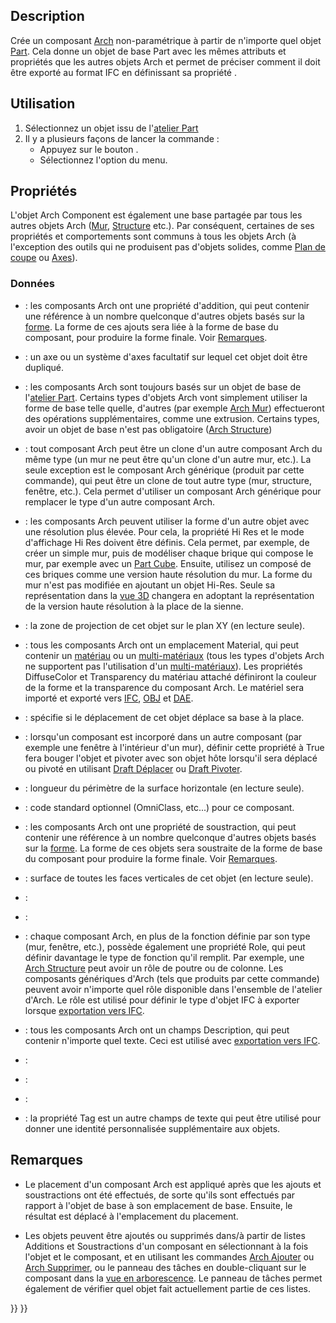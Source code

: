 <languages/>

{{Docnav/fr
|[[BIM_Library/fr|Bibliothèque]]
|[[Arch_Reference/fr|Référence externe]]
|[[BIM_Workbench/fr|Atelier BIM]]
|IconL=BIM_Library.svg
|IconR=Arch_Reference.svg
|IconC=Workbench_BIM.svg
}}

{{GuiCommand/fr
|Name=Arch Component
|Name/fr=Arch Composant
|MenuLocation=3D/BIM → Outils 3D génériques → Composant
|Workbenches=[[BIM_Workbench/fr|BIM]]
}}

==Description==

Crée un composant [[BIM_Workbench/fr|Arch]] non-paramétrique à partir de n'importe quel objet [[Part_Workbench/fr|Part]]. Cela donne un objet de base Part avec les mêmes attributs et propriétés que les autres objets Arch et permet de préciser comment il doit être exporté au format IFC en définissant sa propriété {{PropertyData|Ifc Type}}.

<span id="Usage"></span>
==Utilisation==

# Sélectionnez un objet issu de l'[[Part Workbench/fr|atelier Part]]
# Il y a plusieurs façons de lancer la commande :
#* Appuyez sur le bouton {{Button|[[Image:Arch_Component.svg|16px]] [[Arch_Component/fr|Composant]]}}.
#* Sélectionnez l'option {{MenuCommand|3D/BIM → Outils 3D génériques → [[Image:Arch_Component.svg|16px]] Composant}} du menu.

<span id="Properties"></span>
==Propriétés==

L'objet Arch Component est également une base partagée par tous les autres objets Arch ([[Arch_Wall/fr|Mur]], [[Arch_Structure/fr|Structure]] etc.). Par conséquent, certaines de ses propriétés et comportements sont communs à tous les objets Arch (à l'exception des outils qui ne produisent pas d'objets solides, comme [[Arch_SectionPlane/fr|Plan de coupe]] ou [[Arch_Axis/fr|Axes]]).

<span id="Data"></span>
===Données===

{{TitleProperty|Component}}

* {{PropertyData|Additions|LinkList}} : les composants Arch ont une propriété d'addition, qui peut contenir une référence à un nombre quelconque d'autres objets basés sur la [[Part_Workbench/fr|forme]]. La forme de ces ajouts sera liée à la forme de base du composant, pour produire la forme finale. Voir [[##Remarques|Remarques]].

* {{PropertyData|Axis|Link}} : un axe ou un système d'axes facultatif sur lequel cet objet doit être dupliqué.

* {{PropertyData|Base|Link}} : les composants Arch sont toujours basés sur un objet de base de l'[[Part_Workbench/fr|atelier Part]]. Certains types d'objets Arch vont simplement utiliser la forme de base telle quelle, d'autres (par exemple [[Arch_Wall/fr|Arch Mur]]) effectueront des opérations supplémentaires, comme une extrusion. Certains types, avoir un objet de base n'est pas obligatoire ([[Arch_Structure/fr|Arch Structure]])

* {{PropertyData|Clone Of|Link}} : tout composant Arch peut être un clone d'un autre composant Arch du même type (un mur ne peut être qu'un clone d'un autre mur, etc.). La seule exception est le composant Arch générique (produit par cette commande), qui peut être un clone de tout autre type (mur, structure, fenêtre, etc.). Cela permet d'utiliser un composant Arch générique pour remplacer le type d'un autre composant Arch.

* {{PropertyData|Hi Res|Link}} : les composants Arch peuvent utiliser la forme d'un autre objet avec une résolution plus élevée. Pour cela, la propriété Hi Res et le mode d'affichage Hi Res doivent être définis. Cela permet, par exemple, de créer un simple mur, puis de modéliser chaque brique qui compose le mur, par exemple avec un [[Part_Box/fr|Part Cube]]. Ensuite, utilisez un composé de ces briques comme une version haute résolution du mur. La forme du mur n'est pas modifiée en ajoutant un objet Hi-Res. Seule sa représentation dans la [[3D_view/fr|vue 3D]] changera en adoptant la représentation de la version haute résolution à la place de la sienne.

* {{PropertyData|Horizontal Area|Area}} : la zone de projection de cet objet sur le plan XY (en lecture seule).

* {{PropertyData|Material|Link}} : tous les composants Arch ont un emplacement Material, qui peut contenir un [[Arch_SetMaterial/fr|matériau]] ou un [[Arch_MultiMaterial/fr|multi-matériaux]] (tous les types d'objets Arch ne supportent pas l'utilisation d'un [[Arch_MultiMaterial/fr|multi-matériaux]]). Les propriétés DiffuseColor et Transparency du matériau attaché définiront la couleur de la forme et la transparence du composant Arch. Le matériel sera importé et exporté vers [[Arch_IFC/fr|IFC]], [[Arch_OBJ/fr|OBJ]] et [[Arch_DAE/fr|DAE]].

* {{PropertyData|Move Base|Bool}} : spécifie si le déplacement de cet objet déplace sa base à la place.

* {{PropertyData|Move With Host|Bool}} : lorsqu'un composant est incorporé dans un autre composant (par exemple une fenêtre à l'intérieur d'un mur), définir cette propriété à True fera bouger l'objet et pivoter avec son objet hôte lorsqu'il sera déplacé ou pivoté en utilisant [[Draft_Move/fr|Draft Déplacer]] ou [[Draft_Rotate/fr|Draft Pivoter]].

* {{PropertyData|Perimeter Length|Length}} : longueur du périmètre de la surface horizontale (en lecture seule).

* {{PropertyData|Standard Code|String}} : code standard optionnel (OmniClass, etc...) pour ce composant.

* {{PropertyData|Subtractions|LinkList}} : les composants Arch ont une propriété de soustraction, qui peut contenir une référence à un nombre quelconque d'autres objets basés sur la [[Part_Workbench/fr|forme]]. La forme de ces objets sera soustraite de la forme de base du composant pour produire la forme finale. Voir [[##Remarques|Remarques]].

* {{PropertyData|Vertical Area|Area}} : surface de toutes les faces verticales de cet objet (en lecture seule).

{{TitleProperty|IFC}}

* {{PropertyData|Ifc Data|Map|Hidden}} :

* {{PropertyData|Ifc Properties|Map|Hidden}} :

* {{PropertyData|Ifc Type|Enumeration}} : chaque composant Arch, en plus de la fonction définie par son type (mur, fenêtre, etc.), possède également une propriété Role, qui peut définir davantage le type de fonction qu'il remplit. Par exemple, une [[Arch_Structure/fr|Arch Structure]] peut avoir un rôle de poutre ou de colonne. Les composants génériques d'Arch (tels que produits par cette commande) peuvent avoir n'importe quel rôle disponible dans l'ensemble de l'atelier d'Arch. Le rôle est utilisé pour définir le type d'objet IFC à exporter lorsque [[Arch_IFC/fr|exportation vers IFC]].

{{TitleProperty|IFC Attributes}}

* {{PropertyData|Description|String}} : tous les composants Arch ont un champs Description, qui peut contenir n'importe quel texte. Ceci est utilisé avec [[Arch_IFC/fr|exportation vers IFC]].

* {{PropertyData|Global Id|String}} :

* {{PropertyData|Object Type|String}} :

* {{PropertyData|Predefined Type|Enumeration}} :

* {{PropertyData|Tag|Enumeration}} : la propriété Tag est un autre champs de texte qui peut être utilisé pour donner une identité personnalisée supplémentaire aux objets.

<span id="Notes"></span>
==Remarques==

* Le placement d'un composant Arch est appliqué après que les ajouts et soustractions ont été effectués, de sorte qu'ils sont effectués par rapport à l'objet de base à son emplacement de base. Ensuite, le résultat est déplacé à l'emplacement du placement.

* Les objets peuvent être ajoutés ou supprimés dans/à partir de listes Additions et Soustractions d'un composant en sélectionnant à la fois l'objet et le composant, et en utilisant les commandes [[Arch_Add/fr|Arch Ajouter]] ou [[Arch_Remove/fr|Arch Supprimer]], ou le panneau des tâches en double-cliquant sur le composant dans la [[Tree_view/fr|vue en arborescence]]. Le panneau de tâches permet également de vérifier quel objet fait actuellement partie de ces listes.


{{Docnav/fr
|[[BIM_Library/fr|Bibliothèque]]
|[[Arch_Reference/fr|Référence externe]]
|[[BIM_Workbench/fr|Atelier BIM]]
|IconL=BIM_Library.svg
|IconR=Arch_Reference.svg
|IconC=Workbench_BIM.svg
}}

{{BIM_Tools_navi{{#translation:}}}}
{{Userdocnavi{{#translation:}}}}
